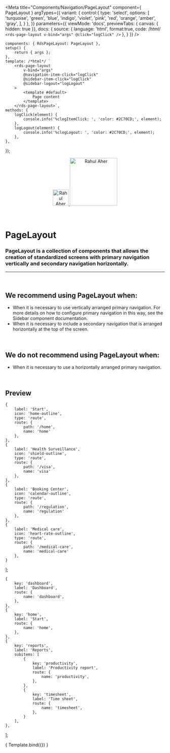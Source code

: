 
<Meta
	title="Components/Navigation/PageLayout"
	component={ PageLayout }
	argTypes={{
		variant: {
			control:{
				type: 'select',
				options: [
					'turquoise',
					'green',
					'blue',
					'indigo',
					'violet',
					'pink',
					'red',
					'orange',
					'amber',
					'gray',
				],
			}
		},
	}}
	parameters={{
		viewMode: 'docs',
		previewTabs: { canvas: { hidden: true }},
		docs: {
			source: {
				language: 'html',
				format:true,
				code: /*html*/
`<rds-page-layout
	v-bind="args"
	@click="logClick"
/>`
			},
		}
	}}
/>

	components: { RdsPageLayout: PageLayout },
	setup() {
		return { args };
	},
	template: /*html*/ `
		<rds-page-layout
			v-bind="args"
			@navigation-item-click="logClick"
			@sidebar-item-click="logClick"
			@sidebar-logout="logLogout"
		>
			<template #default>
				Page content
			</template>
		</rds-page-layout>`,
	methods: {
		logClick(element) {
			console.info('%clogItemClick: ', 'color: #2C70CD;', element);
		},
		logLogout(element) {
			console.info('%clogLogout: ', 'color: #2C70CD;', element);
		},
	},
});

<div align="center" style={{display: 'flex'}}>
    <a href="https://rahulaher.netlify.app">
        <img src="https://rahulaher.netlify.app/img/logo/glyph-black-colored.svg" alt="Rahul Aher logo" width="50" />
        <img src="https://rahulaher.netlify.app/img/logo/word-black-colored.svg" alt="Rahul Aher" width="150" />
    </a>
</div>

<br />
<br />

# PageLayout

### PageLayout is a collection of components that allows the creation of standardized screens with primary navigation vertically and secondary navigation horizontally.
---
<br />

## We recommend using PageLayout when:
- When it is necessary to use vertically arranged primary navigation. For more details on how to configure primary navigation in this way, see the Sidebar component documentation.
- When it is necessary to include a secondary navigation that is arranged horizontally at the top of the screen.

<br />

## We do not recommend using PageLayout when:
- When it is necessary to use a horizontally arranged primary navigation.

<br />

## Preview

	{
		label: 'Start',
		icon: 'home-outline',
		type: 'route',
		route: {
			path: '/home',
			name: 'home'
		},
	},
	{
		label: 'Health Surveillance',
		icon: 'shield-outline',
		type: 'route',
		route: {
			path: '/visa',
			name: 'visa'
		},
	},
	{
		label: 'Booking Center',
		icon: 'calendar-outline',
		type: 'route',
		route: {
			path: '/regulation',
			name: 'regulation'
		},
	},
	{
		label: 'Medical care',
		icon: 'heart-rate-outline',
		type: 'route',
		route: {
			path: '/medical-care',
			name: 'medical-care'
		},
	}
];

	{
		key: 'dashboard',
		label: 'Dashboard',
		route: {
			name: 'dashboard',
		},
	},
	{
		key: 'home',
		label: 'Start',
		route: {
			name: 'home',
		},
	},
	{
		key: 'reports',
		label: 'Reports',
		subitems: [
			{
				key: 'productivity',
				label: 'Productivity report',
				route: {
					name: 'productivity',
				},
			},
			{
				key: 'timesheet',
				label: 'Time sheet',
				route: {
					name: 'timesheet',
				},
			}
		],
	},
];

<Canvas>
	<Story
		name="PageLayout"
		args={{
			variant: 'indigo',
			light: true,
			user: {
				name: 'Joana Mendes',
				role: 'Administrator',
				picture: 'https://this-person-does-not-exist.com/img/avatar-gen83fa18cdcd216e7220794a23e76fe0dc.jpg',
			},
			collapsibleSideBar: true,
			sideBarItems,
			sideBarActiveItem: sideBarItems[2],
			navigationActiveItem: navigationItems[1],
			navigationItems,
			logos: {
				default: 'https://rahulaher.netlify.app/img/logo/word-black-colored.svg',
				collapsed: 'https://rahulaher.netlify.app/img/logo/glyph-black-colored.svg',
			},
		}}
	>
		{ Template.bind({}) }
	</Story>
</Canvas>

<ArgsTable story="PageLayout" />
